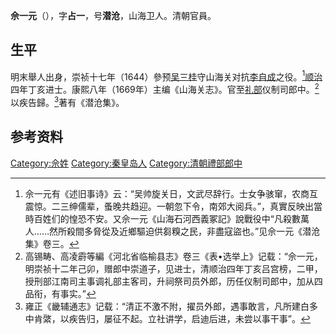 '''佘一元'''（{{bd|?||?|}}），字'''占一'''，号'''潜沧'''，山海卫人。清朝官員。

== 生平 ==
明末舉人出身，崇祯十七年（1644）參预[[吴三桂|吴三桂]]守山海关对抗[[李自成|李自成]]之役。<ref>佘一元有《述旧事诗》云：“吴帅旋关日，文武尽辞行。士女争骇窜，农商互震惊。二三绅儒辈，蚤晚共趋迎。一朝忽下令，南郊大阅兵。”，真實反映出當時百姓们的惶恐不安。又佘一元《山海石河西義冢記》說戰役中“凡殺數萬人……然所殺間多脅從及近鄉驅迫供芻糗之民，非盡寇盜也。”见佘一元《潜沧集》卷三。</ref>[[顺治|顺治]]四年丁亥进士。康熙八年（1669年）主编《山海关志》。官至[[礼部|礼部]]仪制司郎中。<ref>高锡畴、高凌霨等編《河北省临榆县志》卷三《表•选举上》记载：“佘一元，明崇祯十二年己卯，赠郎中崇道子，见进士，清顺治四年丁亥吕宫榜，二甲，授刑部江南司主事调礼部主客司，升祠祭司员外郎，历任仪制司郎中，加从四品衔，有事实。”</ref>以疾告歸。<ref>雍正《畿辅通志》记载：“清正不激不附，擢员外郎，遇事敢言，凡所建白多中肯綮，以疾告归，屡征不起。立社讲学，启迪后进，未尝以事干事”。</ref>著有《潜沧集》。

== 参考资料 ==
{{reflist}}

{{顺治四年丁亥科殿试金榜}}

{{Authority control}}

{{DEFAULTSORT:She佘}}
[[Category:佘姓|Category:佘姓]]
[[Category:秦皇岛人|Category:秦皇岛人]]
[[Category:清朝禮部郎中|Category:清朝禮部郎中]]